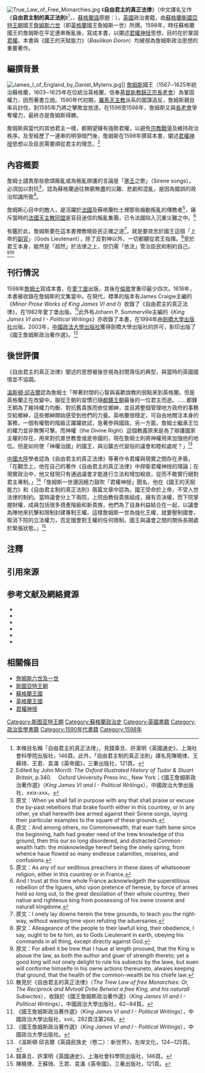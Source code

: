 {{NoteTA
|G1=PoliticiansUK
|G2=UK Places
|G3=Country
|G4=People
}}
[[File:True_Law_of_Free_Monarchies.jpg|thumb]]
《'''自由君主的真正法律'''》（中文譯名又作《'''自由君主制的真正法則'''》<ref group="注">本條目名稱「自由君主的真正法律」，見錢乘旦、許潔明《英國通史》，上海社會科學院出版社，146頁。此外，「自由君主制的真正法則」譯名見陳曉律、王蘇琦、王君、袁滿《英帝國》，三秦出版社，121頁。</ref>，{{lang-en|''The True Law of Free Monarchies; or, The Reciprocal and Mutual Duty Betwixt a Free King and His Natural Subjects''}}，[[蘇格蘭蓋爾語|蘇格蘭語]]原題：{{lang|gd|''The Trve Lawe of free Monarchies: Or, The Reciprock and Mvtvall Dvtie Betwixt a free King, and his naturall Subiectes''}}），[[英國|英國]]政治書籍，由[[蘇格蘭|蘇格蘭]][[斯圖亞特王朝|斯圖亞特王朝]]國王[[詹姆斯六世及一世|詹姆斯六世]]（即[[英格蘭|英格蘭]]國王詹姆斯一世）所撰。1598年，時任蘇格蘭國王的詹姆斯在平定連串叛亂後，寫成本書，以闡述[[君權神授|君權神授]]思想，目的在於鞏固[[君權|君權]]。本書與《國王的天賦能力》（''Basilikon Doron''）均被視為詹姆斯政治思想的重要著作。

== 編撰背景 ==
[[File:James_I_of_England_by_Daniel_Mytens.jpg|thumb]]]]
[[詹姆斯六世及一世|詹姆斯]]國王（1567─1625年統治蘇格蘭，1603─1625年在位統治英格蘭，信奉[[基督新教|基督新教]][[歸正宗|歸正宗]][[長老會|長老會]]）為鞏固權力，因而著書立說。1590年代初期，[[羅馬天主教|羅馬天主教]]派系的{{link-en|博思韋爾伯爵|Francis Stewart, 5th Earl of Bothwell|}}圖謀造反，詹姆斯親自率兵討伐，到1595年乃將之擊敗並放逐。在1596至1598年，詹姆斯又與[[長老會|長老會]]爭奪權力，最終亦是詹姆斯得勝。

詹姆斯與當代的其他君主一樣，都期望擁有強勢君權，以避免[[宗教戰爭|宗教戰爭]]及維持政治秩序。及至經歷了一連串的明爭暗鬥後，詹姆斯在1598年撰寫本書，闡述[[君權神授|君權神授]]思想以及臣民需要順從君主的理念。<ref>Edited by John Morrill: ''The Oxford Illustrated History of Tudor & Stuart Britain'', p.340. 　Oxford University Press Inc., New York；《國王詹姆斯政治著作選》（''King James VI and I - Political Writings''），中國政治大學出版社，xxix-xxx。</ref>

== 內容概要 ==
詹姆士譴責那些歌頌叛亂或為叛亂辯護的言論是「[[塞壬|塞壬]]之歌」（Sirene songs），必須加以對抗<ref group="注">原文：When ye shall fall in purpose with any that shall praise or excuse the by-past rebellions that brake foorth either in this countrey, or in any other, ye shall herewith bee armed against their Sirene songs, laying their particular examples to the square of these grounds.</ref>，認為蘇格蘭過往無窮無盡的災難、悲劇和混亂，是因為錯誤的政治知識所致<ref group="注">原文：And among others, no Commonwealth, that euer hath bene since the beginning, hath had greater need of the trew knowledge of this ground, then this our so long disordered, and distracted Common-wealth hath: the misknowledge hereof being the onely spring, from whence haue flowed so many endlesse calamities, miseries, and confusions.</ref>。

詹姆斯心目中的敵人，是活躍於[[法國|法國]]及蘇格蘭杜土裡那些煽動叛亂的傳教者<ref group="注">原文：As any of our seditious preachers in these daies of whatsoeuer religion, either in this countrey or in France.</ref>，痛斥當時的[[法國天主教同盟|法國天主教同盟]]是盲目迷信的叛亂集團，已令法國陷入沉重災難之中。<ref group="注">And I trust at this time whole France acknowledgeth the superstitious rebellion of the liguers, who vpon pretence of heresie, by force of armes held so long out, to the great desolation of their whole countrey, their natiue and righteous king from possessing of his owne crowne and naturall kingdome.</ref>

有鑑於此，詹姆斯要在這本書裡教曉臣民正確之道<ref group="注">原文：I onely lay downe herein the trew grounds, to teach you the right-way, without wasting time vpon refuting the aduersaries.</ref>，就是要效忠於國王這個「上帝的[[副官|副官]]」（Gods Lieutenant），除了反對神以外，一切都聽從君王指揮。<ref group="注">原文：Alleageance of the people to their lawfull king, their obedience, I say, ought to be to him, as to Gods Lieutenant in earth, obeying his commands in all thing, except directly against God.</ref>至於君王本身，縱然是「超然」於法律之上，但仍需「依法」管治臣民和制約自己。<ref group="注">原文：For albeit it be trew that I haue at length prooued, that the King is aboue the law, as both the author and giuer of strength thereto; yet a good king will not onely delight to rule his subiects by the lawe, but euen will conforme himselfe in his owne actions thereuneto, alwaies keeping that ground, that the health of the common-wealth be his chiefe law.</ref><ref>散見於《自由君主的真正法律》（''The Trew Law of free Monarchies: Or, The Reciprock and Mvtvall Dvtie Betwixt a free King, and his naturall Subiectes''），收錄於《國王詹姆斯政治著作選》（''King James VI and I - Political Writings''），中國政治大學出版社，62─84頁。</ref>

== 刊行情況 ==
1598年[[詹姆斯六世及一世|詹姆士]]寫成本書，在[[愛丁堡|愛丁堡]]出版，其後在[[倫敦|倫敦]]曾重印最少四次。1616年，本書被收錄在詹姆斯的文集當中。在現代，標準的版本有James Craigie主編的《''Minor Prose Works of King James VI and I''》收錄了《自由君主的真正法律》，在1982年愛丁堡出版。<ref>《國王詹姆斯政治著作選》（''King James VI and I - Political Writings''），中國政治大學出版社，xvii，282頁注第268。</ref>此外有Johann P. Sommerville主編的《''King James VI and I - Political Writings''》亦收錄了本書，在1994年由[[劍橋大學出版社|劍橋大學出版社]]出版。2003年，[[中國政法大學出版社|中國政法大學出版社]]獲得劍橋大學出版社的許可，影印出版了《國王詹姆斯政治著作選》。<ref>《國王詹姆斯政治著作選》（''King James VI and I - Political Writings''），中國政治大學出版社。</ref>

== 後世評價 ==
《自由君主的真正法律》闡述的思想被後世視為封閉落伍的典型，與當時的英國國情並不協調。

[[溫斯頓·邱吉爾|溫斯頓·邱吉爾]]認為詹姆士「帶著封閉的心智與喜歡說教的弱點來到英格蘭。但是英格蘭正在改變中。服從王朝的習慣已隨[[都鐸王朝|都鐸王朝]]最後的一位君主而逝。……都鐸王朝為了維持權力均衡、對抗舊貴族而依仗鄉紳，並且將整個管理地方政府的事務交給鄉紳，這些鄉紳開始感受到他們的力量。英格蘭很穩定，可自由地關注本身的事務，一個有權勢的階級正躍躍欲試，急著參與國政。另一方面，詹姆士繼承王位的權力並非無懈可擊。而神權（the Divine Right）這個教義原來是為了辯護國家主權的存在，用來對抗普世教會或是帝國的，現在詹姆士則將神權用來加強他的地位。但是如何使「神權治國」的國王，與沿襲古代習俗的議會和睦和處呢？」<ref>《溫斯頓·邱吉爾《英語民族史（卷二）：新世界》，左岸文化，124─125頁。</ref>

[[中國大陸|中國大陸]]學者認為《自由君主的真正法律》等著作令君權與現實之間存在矛盾，「在觀念上，他在自己的著作《自由君主的真正法律》中捍衞君權神授的理論；在現實政治中，他又發現只有通過議會才能進行立法和增加稅收，從而不敢實行絕對君主專制。」<ref>錢乘旦、許潔明《英國通史》，上海社會科學院出版社，146頁。</ref>「詹姆斯一世還因極力鼓吹「君權神授」聞名，他在《國王的天賦能力》和《自由君主制的真正法則》兩篇文章中認為，國王受命於上帝，不受人世法律的制約。當時議會分上下兩院，上院由教俗貴族組成，擁有否決權，而下院掌握財權，成員包括很多資產階級和新貴族，他們為了自身利益結合在一起，以議會為陣地來抗擊和限制封建專制王權。這樣詹姆斯一世為強化王權，就要壓制國會，取消下院的立法權力，否定國會對王權的任何限制。國王與議會之間的關係長期處於緊張狀態。」<ref>陳曉律、王蘇琦、王君、袁滿《英帝國》，三秦出版社，121頁。</ref>

== 注釋 ==
{{Reflist|group="注"}}

== 引用來源 ==
{{reflist}}

== 参考文献及網絡資源 ==
*{{en}}{{cite book|title=《國王詹姆斯政治著作選》（''King James VI and I - Political Writings''）|author=[[詹姆斯六世及一世|詹姆斯六世及一世]]|location=[[北京|北京]]|publisher=[[中國政法大學出版社|中國政法大學出版社]]（2003）ISBN 7562023964}}
*{{en}}{{cite book|title=''The Oxford Illustrated History of Tudor & Stuart Britain''|year=1996|url=https://archive.org/details/oxfordillustrate00john|author=Edited by John Morrill|location=[[New_York|New York]]|publisher=[[Oxford_University_Press|Oxford University Press Inc.]]（1996）ISBN 019820325X}}
*{{zh}}{{cite book|title=《{{link-en|英語民族史|A History of the English-Speaking Peoples|}}（卷二）：新世界》|author=[[溫斯頓·邱吉爾|溫斯頓·邱吉爾]]|others=劉會梁譯|location=[[臺北|臺北]]|publisher=左岸文化（2004）（民國93年）ISBN 9867854551}}
*{{zh}}{{cite book|title=《英國通史》|author=[[錢乘旦|錢乘旦]]、許潔明|location=[[上海|上海]]|publisher=上海社會科學院出版社（2002）ISBN 7806810862}}
*{{zh}}{{cite book|title=《英帝國》|author=陳曉律、王蘇琦、王君、袁滿|location=[[西安|西安]]|publisher=三秦出版社（2003）ISBN 7806283838}}
*{{en}}{{cite web|url=http://www.perseus.tufts.edu/hopper/text?doc=4&fromdoc=Perseus%3Atext%3A1999.03.0071l|title=Charles Howard McIlwain, Ed. - James I, The Political Works of James I - THE TREW LAW OF FREE MONARCHIES: OR THE RECIPROCK AND MVTVALL DVETIE BETWIXT A FREE KING, AND HIS NATURALL SUBJECTS}}
{{Reflist}}

== 相關條目 ==
*[[詹姆斯六世及一世|詹姆斯六世及一世]]
*[[斯圖亞特王朝|斯圖亞特王朝]]
*[[蘇格蘭王國|蘇格蘭王國]]
*[[英格蘭王國|英格蘭王國]]
*[[君權神授|君權神授]]

[[Category:斯图亚特王朝|Category:斯图亚特王朝]]
[[Category:蘇格蘭政治史|Category:蘇格蘭政治史]]
[[Category:英國書籍|Category:英國書籍]]
[[Category:政治哲學書籍|Category:政治哲學書籍]]
[[Category:1590年代書籍|Category:1590年代書籍]]
[[Category:1598年|Category:1598年]]
